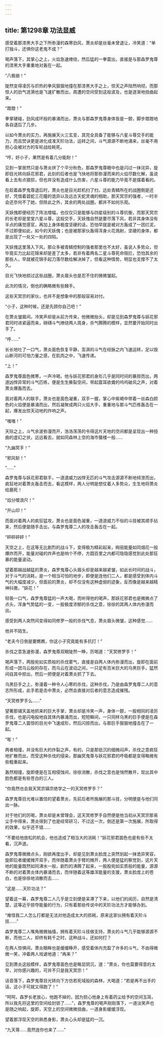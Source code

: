 ```yaml
---
---
---
```

title: 第1298章 功法显威
---



感受着那漆黑大手之下所弥漫的森寒劲风，萧炎却是丝毫未曾退让，冷笑道：“单打独斗，还惧你这老鬼不成？”

喝声落下，其掌心之上，火焰急速缭绕，然后猛的一拳震出，直接是与那森罗鬼尊的漆黑大手重重地对轰在一起。

“八极崩！”

陡然变得凌厉与炽热的拳风狠狠地撞在那漆黑大手之上，惊天之声陆然响彻，而那惊人的劲气涟漪也是飞速扩散而出，周遭的空间受到这般波及，也是逐渐地扭曲起来。

“蹬蹬！”

拳掌硬碰，劲风成环般的暴涌而出，萧炎与那森罗鬼尊身体皆是一颤，脚步蹬蹬地各自退后了几步。

以如今萧炎的实力，再施展天火三玄变，其完全具备了能够与六星斗尊交手的能力，而且焚诀更是进化成准天阶功法，运转之间，斗气源源不断地涌来，丝毫不用担心会被对方的车轮战给耗死。

“哼，好小子，果然是有着几分能耐！”

见到一掌居然只是与萧炎拼了个平分秋色，那森罗鬼尊眼中也是闪过一抹诧异，旋即目光转向妖花邪君，此刻的后者也是飞快地将那弥漫而来的火焰尽数化解，虽说看上去有点狼狈，但也并没有造成什么伤害，六星斗尊的能力毕竟不是摆着看的。

在趁着森罗鬼尊退后时，萧炎也是目光趁机扫了扫，远处青鳞所在的战圈倒是还好，凭借着碧蛇三花瞳的诡异以及远古天蛇灵魂的相助，那天冥宗的强者，一时半会还奈何不了她，但除此之外，其余的两处战圈，都并不如何乐观。

天妖傀即便经历了阵法增幅，也仅仅只是能够与四星级别的斗尊抗衡，而那天冥宗的长老却是堂堂六星斗尊，这般交手，天妖傀自然是要尽落下风，若非其身体没有半点的痛觉感官，再加上身体极度坚硬的话，恐怕早就是被对方轰成了一团烂泥，不过即便如此，如今的天妖傀；也是被那家伙轰得浑身火花溅射，坚硬的身体，都是出现了一处又一处的四陷。

天妖傀这里落入下风，那众多被青鳞控制的强者那里也不太好，虽说人多势众，但毕竟实力比起花锦来却是差了太多，若非有着两名二星斗尊死命阻拦，恐怕其余的那些人，早就被花锦手起刀落尽数给解决掉了，但看这种情势，明显也支撑不了太久。

目光飞快地掠过这些战圈，萧炎眉头也是忍不住的微微皱起。

此次的情况，倒也的确略微有些棘手。

这些天冥宗的家伙，也并不是想象中的那般容易对付。

“小子，这种时候，还是先顾你自己吧！”

在萧炎皱眉间，冷笑声却是从前方传来，他微微抬头，却是见到森罗鬼尊与妖花邪君同时进紧逼而来，磅礴斗气缭绕两人周身，杀气腾腾的模样，显然要开始同时出手了。

“呼……”

长长地吐了一口气，萧炎面色恢复平静，澎湃的斗气在经脉之内飞速运转，足以毁山断河的可怕力量之感，在肌肉之中，飞速传递。

“上！”

森罗鬼尊面色微寒，一声冷喝，他与妖花邪君的身形几乎是同时间的暴掠而出，两道凶悍异常的斗气匹练，便是生生撕裂空间，带起震耳欲聋的呜呜破风之声，对着萧炎爆轰而去。

面对着两人的联手，萧炎也是面色凝重，双手一握，掌心中紫褐中带着一丝森白颜色的火焰便是暴涌而出，然后凝聚成两只火焰大手，重重地与那斗气匹练轰击在一起，爆发出惊天动地的炸响之声。

“嗤嗤！”

天际之上，斗气余波弥漫而开，浩浩荡荡的令得这片天地的空间都是呈现出一种扭曲的虚幻之状，远远看去，就如同森林上空的海市蜃楼一般……

“九幽冥手！”

“邪风斩！”

“……”

森罗鬼尊与妖花邪君联手，一道道威力凶悍无匹的斗气攻击源源不断地倾泄而出，疯狂地对着萧炎轰击而去，看这模样，两人分明是想仗着人多势众，生生地将萧炎给磨死！

“焰分噬浪尺！”

“开山印！”

而面对着两人的疯狂猛攻，萧炎也是面色凝重，一道道威力不俗的斗技被其顺手拈来，然后便是随手击出，与森罗鬼尊二人的攻击轰击在一起。

“砰砰砰砰！”

天空之上，在这等无比剧烈的战斗下，变得极为精彩起来，绚丽能量如同烟花一般爆炸而开，能量对碰的炸声也是响个不停，方圆百里之内都可隐隐感觉到此处那狂暴的能量波动。

望着那越战越猛的萧炎，森罗鬼尊心头眉头却是越来越紧皱，如此长时间的战斗，对于斗气的消耗，是一个相当可怕的地步，即便是连他们二人，都是感受到体内斗气的大幅度减少，但面前的萧炎，却不仅没有这种虚弱的迹象，反而像是越来越精神抖擞，“妖花！”

轻吸一口气，森罗鬼尊猛的一声大喝，而听得他的喝声，那妖花邪君也是微微点了点头，浑身气势猛的一变，一股极度浓郁的杀伐之意，徐徐的其两人体内弥漫而出。

感受到两人突然间变得如同修罗一般的杀伐气息，萧炎眉头微皱，这种感觉……

他并不陌生。

“老夫今日倒是要瞧瞧，你这小子究竟能有多抗打！”

杀伐之意急速弥漫，森罗鬼尊双眼陡然一睁，厉喝道：“天冥修罗手！”

喝声落下，两股宛如实质般的杀伐雾气，直接是自两人体内弥漫而出，旋即在面前形成一团乌云般的存在，而乌云在波动之间，一只足有百米巨大的乌黑巨手，猛然间自其中掠出，然后一把便是对着萧炎抓了下去。

乌黑巨手之上，弥漫着一种令人心寒的杀伐，这种杀伐，乃是由森罗鬼尊二人的意志所形成，此手若是击中萧炎，必然会直接对后者的意志造成摧残。

“天冥修罗手么……”

望著那铺天盖地抓来的巨大手掌，萧炎却是冷笑一声，身体一颤，一股相同的凌厉杀伐，也是闪电般地自其体内暴涌而出，短短瞬间，一只同样乌黑的巨手便是在森罗鬼尊二人震惊的目光中飞速成形，然后闪掠而出，与那巨手狠狠地撞击在了一起。

“嘭！”

两者相撞，并没有巨大的炸裂之声，有的，只是那低沉的细微闷声，杀伐之意疯狂地扩散而出，而受这种杀伐的侵染，那幽冥鬼尊与妖花邪君的呼吸都是变得略微有些粗重起来。

轰然相撞，旋即便是在互相侵蚀间，徐徐消散，杀伐之意也是悄然散开，现出其中脸色都是有些苍白的三人。

“你竟然也会我天冥宗镇宗绝学之一的天冥修罗手？”

森罗鬼尊目光难以置信的望着萧炎，先前后者所施展的那斗技，分明便是与他们同出一脉。

对于他们的厉喝，萧炎却是未曾理会，这天冥修罗手自然便是他当初从天冥宗那易尘手中得来，萧炎得到了也是经常研习，不过这一次，倒还是第一次施展，所取得的效果，似乎还不错……

“不要给他放松的机会，他也造成了相当大的消耗！”妖花邪君面色也是有些不太看，沉声道。

森罗鬼尊微微点头，刚欲再度出手，却是见到萧炎脸庞上突然划起一抹诡异笑容，旋即后者缓缓摊开双手，而伴随着萧炎手臂的摊开，两人便是猛的察觉到，这片天地的能量既然如同沸水一般，剧烈的沸腾了起来，一股股宛如实质般的能量，源源不断的对着萧炎体内暴涌而去，而伴随着这等雄浑能量的支援，萧炎脸庞上的苍白，也是徐徐地消散而去……

“这是……天阶功法？”

望着这一幕，森罗鬼尊二人几乎是立刻便是呆滞了下来，以他们的阅历，自然是清楚，这等近乎掠夺能量的行为，只有着那些传说中的天阶功法方才能够办到。

“难怪我二人怎么打都是无法对他造成太大的损耗，原来这家伙拥有着天阶斗技……”

森罗鬼尊二人嘴角微微抽搐，拥有着天阶斗技做支持，萧炎的斗气几乎能够源源不断，而他二人，却终有耗千之时，这种战斗，还如何打？

在两人惊惧间，萧炎眼眸也是缓缓睁开，感受着体内充盈了许多的斗气，不由得微微一笑，冲着两人戏谑地道：“再来？”

见到萧炎这般模样，森罗鬼尊面色也是略显阴沉，道：“萧炎，你也莫要得意的太早，对你感兴趣的，可并不只是我天冥宗！”

话音落下，森罗鬼尊目光转向下方仿若死域般的森林，大喝道：“若是再不出手的话，这小子可就又得跑了！”

“呵呵，森罗长老放心，他跑不掉的，因为担心他身上有着药尘给予的空间玉简，所以我先将这里的空间给封锁了……”，森罗鬼尊的喝声刚刚落下，一道淡笑声也是随之响起，旋即，天空上的空间微微扭曲，一道身影缓缓浮现。

望着那浮现天空的熟悉身影，萧炎心头却是猛的一沉。

“九天尊……竟然连你也来了……”